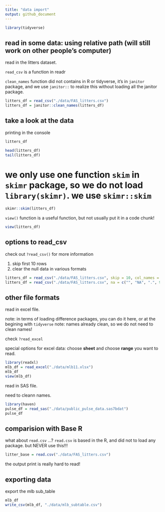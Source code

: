 ```yaml
---
title: "data import"
output: github_document
---
```


```r
library(tidyverse)
```

## read in some data: using relative path (will still work on other people's computer)

read in the litters dataset.

`read_csv` is a function in readr

`clean_names` function did not contains in R or tidyverse, it's in `janitor` package, and we use `janitor::` to realize this without loading all the janitor package.

```r
litters_df = read_csv("./data/FAS_litters.csv")
litters_df = janitor::clean_names(litters_df)
```

## take a look at the data

printing in the console
```r
litters_df
```

```r
head(litters_df)
tail(litters_df)
```
# we only use one function `skim` in `skimr` package, so we do not load `library(skimr)`. we use `skimr::skim`
```r
skimr::skim(litters_df)
```
`view()` function is a useful function, but not usually put it in a code chunk!
```r
view(litters_df)
```

## options to read_csv

check out `?read_csv()` for more information

1) skip first 10 rows
2) clear the null data in various formats
```r
litters_df = read_csv("./data/FAS_litters.csv", skip = 10, col_names = FALSE)
litters_df = read_csv("./data/FAS_litters.csv", na = c("", "NA", ".", 999))
```

## other file formats

read in excel file.

note: in terms of loading difference packages, you can do it here, or at the begining with `tidyverse`
note: names already clean, so we do not need to clean names!

check `?read_excel`

special options for excel data: choose **sheet** and choose **range** you want to read.

```r
library(readxl)
mlb_df = read_excel("./data/mlb11.xlsx")
mlb_df
view(mlb_df)
```

read in SAS file.

need to cleann names.
```r
library(haven)
pulse_df = read_sas("./data/public_pulse_data.sas7bdat")
pulse_df
```


## comparision with Base R

what about `read.csv` ...?
`read.csv` is based in the R, and did not to load any package.
but NEVER use this!!!

```r
litter_base = read.csv("./data/FAS_litters.csv")
```

the output print is really hard to read!

## exporting data

export the mlb sub_table

```r
mlb_df
write_csv(mlb_df, "./data/mlb_subtable.csv")
```

